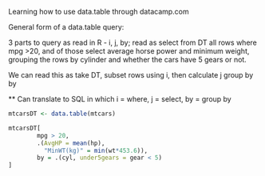 Learning how to use data.table through datacamp.com

General form of a data.table query:

3 parts to query as read in R - i, j, by; read as select from DT all rows where mpg >20, and of those select average horse power and minimum weight, grouping the rows by cylinder and whether the cars have 5 gears or not.

We can read this as take DT, subset rows using i, then calculate j group by by

** Can translate to SQL in which i = where, j = select, by = group by


```r
mtcarsDT <- data.table(mtcars)

mtcarsDT[
        mpg > 20,
        .(AvgHP = mean(hp),
          "MinWT(kg)" = min(wt*453.6)),
        by = .(cyl, under5gears = gear < 5)
]
```


